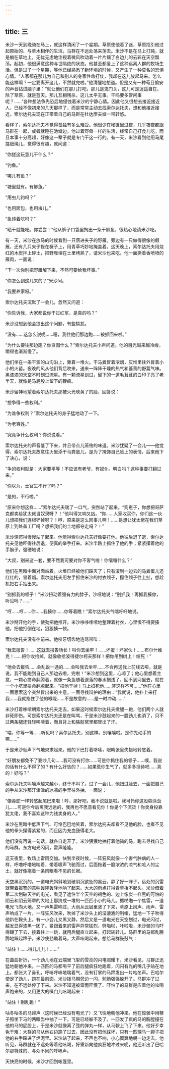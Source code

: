 ```yaml
---
---
---
```

title: 三
---




米沙一天到晚骑在马上，就这样清闲了一个星期。草原使他着了迷，草原招引他过起原始的、与草木相伴的生活。马群在不远处荡来荡去。米沙不是在马上打盹，就是躺在草地上，无忧无虑地注视着微风吹动着一片片镶了白边儿的云彩在天空飘荡。起初，他很满意这种与世隔绝的状态。他甚至都爱上了这种远离人群的牧场生活。但是过了一个星期，等他已经熟悉了新环境的时候，又产生了一种莫名的恐惧心情。“人家都在那儿为自己和别人的身家性命打仗，我却在这儿放起马来。怎么能这样啊？一定要离开这儿，不然就完啦。”他清醒地想道。但是又有一种苟且偷安的声音钻进脑子里：“就让他们在那儿打吧，那儿是鬼门关，这儿可是逍遥自在，除了草原，就是蓝天。那儿互相残杀，这儿太平无事。干吗要多管闲事呢？……”各种想法争先恐后地侵蚀着米沙的宁静心情。因此他又很想去接近接近人，已经不像初来的几天那样了，而是常常主动去找索尔达托夫，想和他接近接近。索尔达托夫现在正带着自己的马群在杜达廖夫塘一带转悠。

看样子，索尔达托夫不觉得孤独有多么难受。他很少在帐篷里过夜，几乎夜夜都跟马群在一起，或者就睡在池塘边。他过着野兽一样的生活，经常自己打食儿吃，而且本事十分高超，好像这一辈子就是专门干这一行的。有一天，米沙看到他用马尾搓细绳儿，觉得很有趣，就问道：

“你搓这玩意儿干什么？”

“钓鱼。”

“哪儿有鱼？”

“塘里就有。有鲫鱼。”

“用虫儿钓吗？”

“也用面包，也用虫儿。”

“鱼炖着吃吗？”

“晒干就能吃。你尝尝！”他从裤子口袋里掏出一条干鲫鱼，很热心地请米沙吃。

有一天，米沙在放马的时候看到一只落进夹子的野雁。旁边有一只做得很像的假雁，还有几只夹子拴在橛子上，用青草巧妙地掩盖着。这天晚上，索尔达托夫用烧红的木炭拌上碎土，把野雁埋在土里烤熟了，请米沙也来吃。他一面撕着香喷喷的雁肉，一面说：

“下一次你别把野雁解下来，不然可要给我坏事。”

“你怎么到这儿来的？”米沙问。

“我要养家呀。”

索尔达托夫沉默了一会儿，忽然又问道：

“你告诉我，大家都说你干过红军，是真的吗？”

米沙没想到他会提出这个问题，有些尴尬。

“没有……这怎么说呢……嗯，我往他们那边跑……被抓回来啦。”

“为什么要往那边跑？你贪图什么？”索尔达托夫小声问道。他的目光越来越冷峻，嚼得也渐渐慢了。

他们坐在一条干涸的山沟沿上，靠着一堆火。干马粪冒着浓烟，灰堆里往外冒着小小的火苗。夜晚的风从他们背后吹来，送来一阵阵干燥的热气和萎蔫的野蒿气味。黑漆漆的天空不时划过流星。有一颗流星划过，留下的一道毛茸茸的白印子亮了老半天，就像是马屁股上留下的鞭痕。

米沙留神地望着索尔达托夫那被火光映黄了的脸，回答说：

“想争得一些权利。”

“为谁争权利？”索尔达托夫的身子猛地动了一下。

“为老百姓。”

“究竟争什么权利？你说说看。”

索尔达托夫的声音低了下来，并且带点儿笼络的味道。米沙犹疑了一会儿——他觉得，索尔达托夫故意往火里添干马粪蛋儿，是为了掩饰自己脸上的表情。后来他下了决心，说：

“争的权利就是：大家要平等！不应该有老爷、有奴仆。明白吗？这种事要打翻过来。”

“你以为，士官生不行了吗？”

“是的，不行啦。”

“原来你想这样……”索尔达托夫喘了一口气，突然站了起来。“狗崽子，你想把哥萨克都卖给犹太佬当奴隶呀？！”他叫得又响又凶。“你……人家收买你，你们这一伙儿想把我们连根铲掉呀？！哼，原来是这么回事儿啊！……是想让犹太佬在我们草原上到处盖工厂吗？想把我们的土地都夺走吗？！”

米沙惊愕得慢慢站了起来。他觉得索尔达托夫好像要打他。他往后退了退，索尔达托夫见他吓得往后退，便真的举手打来。米沙半路上抓住了他的手；紧紧攥着他的手腕子，强硬地说：

“大叔，别来这一套，要不然我可要对你不客气啦！你嚷嚷什么？”

他们在黑暗中面对面站着。火堆已经被他们踩灭了；只有滚到一边去的马粪蛋儿还红红的，冒着烟。索尔达托夫用左手抓住米沙的衬衣领子，攥住领子往上扯，想趁机把右手抽出来。

“别抓我的领子！”米沙扭动着强有力的脖子，沙哑地说：“别抓我！再抓我揍你，听见吗？……”

“哼……哼……你……我揍你……你等着瞧！”索尔达托夫气喘吁吁地说。

米沙掰开他的手，使劲把他推开。米沙哆哆嗦嗦地整理着衬衣，心里恨不得要揍他，把他打倒在地，狠狠揍一顿。

索尔达托夫没有往前来。他咬牙切齿地连骂带叫：

“我去报告！……这就去报告场长！叫你去坐牢！……坏蛋！坏家伙！……布尔什维克！……把你收拾掉，就像收拾波得捷尔柯夫那样！把你吊到树上！绞死！”

“他会去报告……会乱说一通的……会叫我去坐牢……不会再送我上前线去啦，就是说，我不能跑到自己人那边去啦，完啦！”米沙想到这里，心凉了；他心里想着主意，一颗心拼命翻腾着，就像一条鱼随着退落的春水搁浅了，回不到河里去，就在一个小坑里拼命翻腾起来。“把他干掉！马上掐死他……非这样不可……”他在心里一面思索这个突然冒出来的主意，一面寻找辩护的理由：“我就说，他扑上来打我……我就掐住了他的喉咙……不是故意的……是一时冲动……”

米沙打着哆嗦朝索尔达托夫走去，如果这时候索尔达托夫撒腿一跑，他们两个人就非死即伤。可是索尔达托夫还是在叫骂，于是米沙鼓起来的一股劲儿也消了，只不过两条腿还轻轻哆嗦着，而且背上和胳肢窝里都冒出了汗。

“喂，你等一等……听见吗？索尔达托夫，别这样。别嚷嚷啦。是你先动手的嘛……”

于是米沙低声下气地央求起来。他的下巴打着哆嗦，眼睛张皇失措地转悠着。

“好朋友都免不了要吵几句……我可没有打你……可是你抓住我的领子……噢，我说的话有什么不得了的？有什么好告的？……如果惹你生气了，就多多担待吧……真的！好吗？”

索尔达托夫叫嚷声越来越小，终于不叫了。过了一会儿，他扭过脸去，一面把自己的手从米沙那汗津津的冰凉的手里往外抽，一面说：

“像毒蛇一样转悠起尾巴来啦！哼，那好吧，我不说就是啦。我可怜你这股糊涂劲儿……可是你今后离我远远的，我再也不愿意看见你！你是个下流货！你卖身投靠犹太佬，我不喜欢这种为钱卖身的人。”

米沙在黑暗中低声下气、可怜巴巴地笑着，索尔达托夫却看不见他的脸，也看不见他的拳头攥得紧紧的，而且因为充血鼓得老大。

他们没有再说一句话，就各自走开了。米沙狠狠地抽打着他骑的马，跑去寻找自己的马群。东方电光闪闪，雷声隆隆。

这天夜里，牧场上雷雨交加。快到半夜时候，一阵狂风就像一个害气肿病的人一样，呼噜呼噜地喘着，带着啸声飞驰而过，后面拖着一股浓浓的凉气和呛人的尘土，就好像拖着一条肉眼看不见的长裾。

天空黑沉沉的。一道电光斜斜地划破阴沉欲坠的黑云，静了好一阵子，远处的沉雷就带着报警的意味轰隆轰隆地响了起来。大大的雨点打得青草抬不起头。米沙借着第二次划破天空的电光，看见了遮住半个天空的褐色的、边上像炭一样黑的可怕的阴云和阴云笼罩的大地上那挤成一堆的一匹匹小小的马儿。劈啪啪一个焦雷，一道电光飞向大地。又一声焦雷响过，大雨从云层里泼了下来，草原上风声、雨声、雷声响成了一片，一阵狂风吹来，吹掉了米沙头上的湿漉漉的制帽，猛地一下子吹得他趴在鞍头上。有一小会儿又黑又静，然后又是一道电光在天空划过，电光闪过，越发显得漆黑一团了。紧跟着来的雷声异常猛烈，劈啪啪，咔啦啦，米沙骑的马吓得蹲了下去，接着往上一跳，就用后腿直立起来，打起转转儿。马群里的马都乱腾腾地跺起蹄子。米沙使劲勒着马，大声吆喝起来，想给马群鼓鼓气：

“站住！……得儿儿儿！……”

在曲曲折折，一个劲儿地在云端里飞掣的雪亮的闪电照耀下，米沙看见，马群正迅猛地朝他冲来。一匹匹的马都甩平了前后腿疯狂地跑着，闪闪有光的嘴几乎贴在地上。都张大了鼻孔，呼哧呼哧地喘着气，没有钉掌的马蹄发出一片咕冬声。巴哈尔使足了劲儿，跑在最前面。米沙拨马朝旁边一闪，勉勉强强躲开了。马群冲了过来，在不远处停了下来。米沙不知道被雷雨吓慌了、吓怕了的马群是应着他的吆喝声跑来的，又用更大的嗓门儿吆喝起来：

“站住！别乱跑！”

咕冬咕冬的马蹄声（这时候已经没有电光了）又飞快地朝他冲来。他在惊骇中用鞭子照坐下马的两眼当中抽了一下，可是已经躲不及了。一匹发了疯的马的胸膛撞在他的马的屁股上，于是米沙就像离了弦的弹丸一样，从马鞍上飞了下来。他好歹幸免于难：大群的马从他右边跑了过去，因此没有把他踩坏，只有一匹骒马一蹄子把他的右手踩进了烂泥里。米沙站了起来，不声也不响，小心翼翼地朝一边走去。他听见，马群就在不远处等着他吆喝，好重新向他疯狂地冲过来呢，他还听出了巴哈尔那特殊的、与众不同的呼哧声。

天快亮的时候，米沙才回到帐篷里。